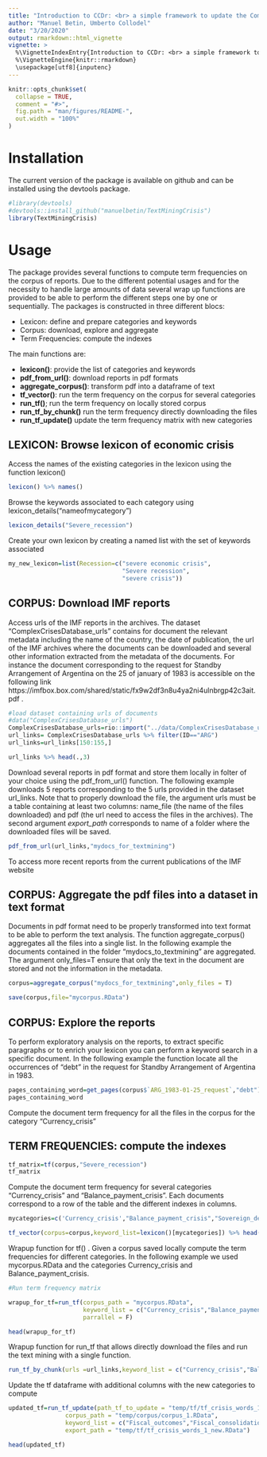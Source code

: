 ```yaml
---
title: "Introduction to CCDr: <br> a simple framework to update the Complex Crises Database"
author: "Manuel Betin, Umberto Collodel"
date: "3/20/2020"
output: rmarkdown::html_vignette
vignette: >
  %\VignetteIndexEntry{Introduction to CCDr: <br> a simple framework to update the Complex Crises Database}
  %\VignetteEngine{knitr::rmarkdown}
  \usepackage[utf8]{inputenc}
---
```



```r
knitr::opts_chunk$set(
  collapse = TRUE,
  comment = "#>",
  fig.path = "man/figures/README-",
  out.width = "100%"
)
```


# Installation 

The current version of the package is available on github and can be installed using the devtools package.

```r
#library(devtools)
#devtools::install_github("manuelbetin/TextMiningCrisis")
library(TextMiningCrisis)
```

# Usage
 
The package provides several functions to compute term frequencies on the corpus of reports. Due to the different potential usages and for the necessity to handle large amounts of data several wrap up functions are provided to be able to perform the different steps one by one or sequentially.
The packages is constructed in three different blocs:

- Lexicon: define and prepare categories and keywords
- Corpus: download, explore and aggregate
- Term Frequencies: compute the indexes

The main functions are: 
 
 - **lexicon()**: provide the list of categories and keywords
 - **pdf_from_url()**: download reports in pdf formats
 - **aggregate_corpus()**: transform pdf into a dataframe of text
 - **tf_vector()**: run the term frequency on the corpus for several categories
 - **run_tf()**; run the term frequency on locally stored corpus
 - **run_tf_by_chunk()** run the term frequency directly downloading the files 
 - **run_tf_update()** update the term frequency matrix with new categories

## LEXICON: Browse lexicon of economic crisis

Access the names of the existing categories in the lexicon using the function lexicon()

```r
lexicon() %>% names()

```

Browse the keywords associated to each category using lexicon_details("nameofmycategory")

```r
lexicon_details("Severe_recession")
```

Create your own lexicon by creating a named list with the set of keywords associated 

```r
my_new_lexicon=list(Recession=c("severe economic crisis",
                                "Severe recession",
                                "severe crisis"))

```

## CORPUS: Download IMF reports 

Access urls of the IMF reports in the archives. The dataset "ComplexCrisesDatabase_urls" contains for document the relevant metadata including the name of the country, the date of publication, the url of the IMF archives where the documents can be downloaded and several other information extracted from the metadata of the documents. For instance the document corresponding to the request for Standby Arrangement of Argentina on the 25 of january of 1983 is accessible on the following link https://imfbox.box.com/shared/static/fx9w2df3n8u4ya2ni4ulnbrgp42c3ait.pdf . 

```r
#load dataset containing urls of documents 
#data("ComplexCrisesDatabase_urls")
ComplexCrisesDatabase_urls=rio::import("../data/ComplexCrisesDatabase_urls.rda")
url_links= ComplexCrisesDatabase_urls %>% filter(ID=="ARG")
url_links=url_links[150:155,]

url_links %>% head(.,3)
```

Download several reports in pdf format and store them locally in folter of your choice using the pdf_from_url() function. The following example downloads 5 reports corresponding to the 5 urls provided in the dataset url_links. Note that to properly download the file, the argument urls must be a table containing at least two columns: name_file (the name of the files downloaded) and pdf (the url need to access the files in the archives). The second argument *export_path* corresponds to name of a folder where the downloaded files will be saved.

```r

pdf_from_url(url_links,"mydocs_for_textmining")

```


To access more recent reports from the current publications of the IMF website


## CORPUS: Aggregate the pdf files into a dataset in text format

Documents in pdf format need to be properly transformed into text format to be able to perform the text analysis. The function aggregate_corpus() aggregates all the files into a single list. In the following example the documents contained in the folder "mydocs_to_textmining" are aggregated. The argument only_files=T ensure that only the text in the document are stored and not the information in the metadata.

```r
corpus=aggregate_corpus("mydocs_for_textmining",only_files = T)

save(corpus,file="mycorpus.RData")
```

## CORPUS: Explore the reports 

To perform exploratory analysis on the reports, to extract specific paragraphs or to enrich your lexicon you can perform a keyword search in a specific document. In the following example the function locate all the occurrences of "debt" in the request for Standby Arrangement of Argentina in 1983.

```r

pages_containing_word=get_pages(corpus$`ARG_1983-01-25_request`,"debt")
pages_containing_word
```

Compute the document term frequency for all the files in the corpus for the category "Currency_crisis"

## TERM FREQUENCIES: compute the indexes

```r
tf_matrix=tf(corpus,"Severe_recession")
tf_matrix
```

Compute the document term frequency for several categories "Currency_crisis" and "Balance_payment_crisis". Each documents correspond to a row of the table and the different indexes in columns.

```r

mycategories=c('Currency_crisis',"Balance_payment_crisis","Sovereign_default")

tf_vector(corpus=corpus,keyword_list=lexicon()[mycategories]) %>% head()

```

Wrapup function for tf() . Given a corpus saved locally compute the term frequencies for different categories. In the following example we used mycorpus.RData and the categories Currency_crisis and Balance_payment_crisis. 

```r

#Run term frequency matrix

wrapup_for_tf=run_tf(corpus_path = "mycorpus.RData",
                     keyword_list = c("Currency_crisis","Balance_payment_crisis"),
                     parrallel = F)

head(wrapup_for_tf)
```

Wrapup function for run_tf that allows directly download the files and run the text mining with a single function.

```r
run_tf_by_chunk(urls =url_links,keyword_list = c("Currency_crisis","Balance_payment_crisis"))
```

Update the tf dataframe with additional columns with the new categories to compute

```r

updated_tf=run_tf_update(path_tf_to_update = "temp/tf/tf_crisis_words_1.RData",
                corpus_path = "temp/corpus/corpus_1.RData",
                keyword_list = c("Fiscal_outcomes","Fiscal_consolidation"),
                export_path = "temp/tf/tf_crisis_words_1_new.RData")

head(updated_tf)
```



